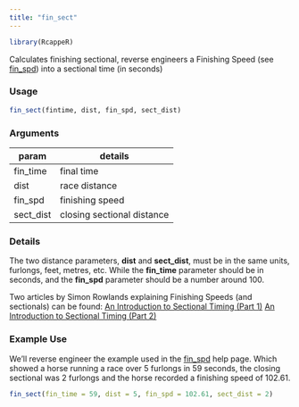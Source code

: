 ```yaml
---
title: "fin_sect"
---
```

```r
library(RcappeR)
```

Calculates finishing sectional, reverse engineers a Finishing Speed (see [fin_spd](fin_spd.html)) into a sectional time (in seconds)

### Usage
```r
fin_sect(fintime, dist, fin_spd, sect_dist)
```

### Arguments

param | details
------|-------
fin_time | final time
dist | race distance
fin_spd | finishing speed
sect_dist | closing sectional distance

### Details

The two distance parameters, **dist** and **sect_dist**, must be in the same units, furlongs, feet, metres, etc. While the **fin_time** parameter should be in seconds, and the **fin_spd** parameter should be a number around 100.

Two articles by Simon Rowlands explaining Finishing Speeds (and sectionals) can be found:
[An Introduction to Sectional Timing (Part 1)](https://www.timeform.com/Racing/Articles/An_introduction_to_Sectional_Timing_Part_1)
[An Introduction to Sectional Timing (Part 2)](https://www.timeform.com/Racing/Articles/An_introduction_to_Sectional_Timing_Part_2)

### Example Use

We'll reverse engineer the example used in the [fin_spd](fin_spd.html) help page.  Which showed a horse running a race over 5 furlongs in 59 seconds, the closing sectional was 2 furlongs and the horse recorded a finishing speed of 102.61.

```r
fin_sect(fin_time = 59, dist = 5, fin_spd = 102.61, sect_dist = 2)
```
